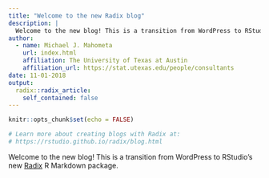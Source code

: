 ```yaml
---
title: "Welcome to the new Radix blog"
description: |
  Welcome to the new blog! This is a transition from WordPress to RStudio's new Radix R Markdown package.
author:
  - name: Michael J. Mahometa
    url: index.html
    affiliation: The University of Texas at Austin
    affiliation_url: https://stat.utexas.edu/people/consultants
date: 11-01-2018
output:
  radix::radix_article:
    self_contained: false
---
```


```r
knitr::opts_chunk$set(echo = FALSE)

# Learn more about creating blogs with Radix at:
# https://rstudio.github.io/radix/blog.html

```

Welcome to the new blog! This is a transition from WordPress to RStudio's new [Radix](https://rstudio.github.io/radix/) R Markdown package.
